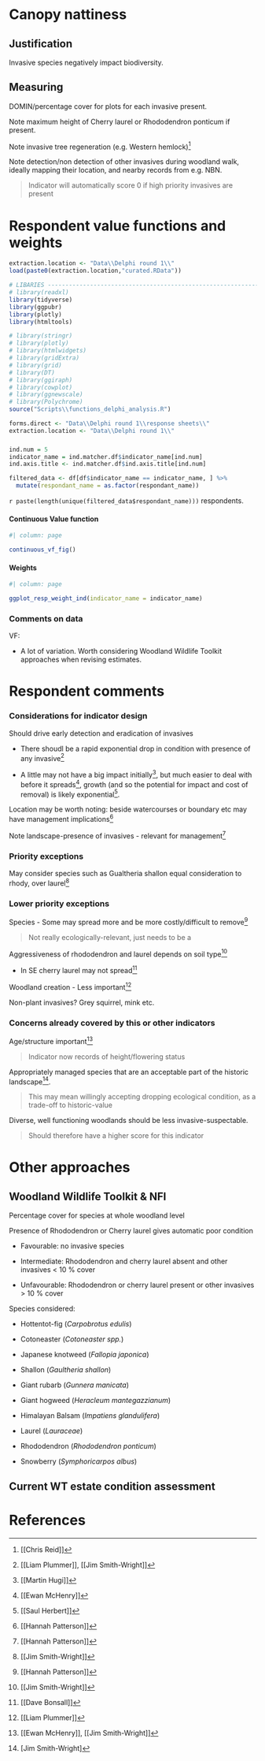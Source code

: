 # Canopy nattiness

## Justification

Invasive species negatively impact biodiversity.

## Measuring

DOMIN/percentage cover for plots for each invasive present.

Note maximum height of Cherry laurel or Rhododendron ponticum if present.

Note invasive tree regeneration (e.g. Western hemlock)[^09_invasives-1]

[^09_invasives-1]: \[\[Chris Reid\]\]

Note detection/non detection of other invasives during woodland walk, ideally mapping their location, and nearby records from e.g. NBN.

> Indicator will automatically score 0 if high priority invasives are present

# Respondent value functions and weights

```r
extraction.location <- "Data\\Delphi round 1\\"
load(paste0(extraction.location,"curated.RData"))
```

```r

# LIBARIES ---------------------------------------------------------------
# library(readxl)
library(tidyverse)
library(ggpubr)
library(plotly)
library(htmltools)

# library(stringr)
# library(plotly)
# library(htmlwidgets)
# library(gridExtra)
# library(grid)
# library(DT)
# library(ggiraph)
# library(cowplot)
# library(ggnewscale)
# library(Polychrome)
source("Scripts\\functions_delphi_analysis.R")

forms.direct <- "Data\\Delphi round 1\\response sheets\\"
extraction.location <- "Data\\Delphi round 1\\"

```

###  {.tabset .tabset-fade .tabset-pills}

```r

ind.num = 5
indicator_name = ind.matcher.df$indicator_name[ind.num]
ind.axis.title <- ind.matcher.df$ind.axis.title[ind.num]

filtered_data <- df[df$indicator_name == indicator_name, ] %>% 
  mutate(respondant_name = as.factor(respondant_name))

```

`r paste(length(unique(filtered_data$respondant_name)))` respondents.

::: panel-tabset
#### Continuous Value function

```r
#| column: page

continuous_vf_fig()

```

#### Weights

```r
#| column: page

ggplot_resp_weight_ind(indicator_name = indicator_name)

```
:::

### Comments on data

VF:

-   A lot of variation. Worth considering Woodland Wildlife Toolkit approaches when revising estimates.

# Respondent comments

### Considerations for indicator design

Should drive early detection and eradication of invasives

-   There shoudl be a rapid exponential drop in condition with presence of any invasive[^09_invasives-2]

-   A little may not have a big impact initially[^09_invasives-3], but much easier to deal with before it spreads[^09_invasives-4], growth (and so the potential for impact and cost of removal) is likely exponential[^09_invasives-5].

[^09_invasives-2]: \[\[Liam Plummer\]\], \[\[Jim Smith-Wright\]\]

[^09_invasives-3]: \[\[Martin Hugi\]\]

[^09_invasives-4]: \[\[Ewan McHenry\]\]

[^09_invasives-5]: \[\[Saul Herbert\]\]

Location may be worth noting: beside watercourses or boundary etc may have management implications[^09_invasives-6]

[^09_invasives-6]: \[\[Hannah Patterson\]\]

Note landscape-presence of invasives - relevant for management[^09_invasives-7]

[^09_invasives-7]: \[\[Hannah Patterson\]\]

### Priority exceptions

May consider species such as Gualtheria shallon equal consideration to rhody, over laurel[^09_invasives-8]

[^09_invasives-8]: \[\[Jim Smith-Wright\]\]

### Lower priority exceptions

Species - Some may spread more and be more costly/difficult to remove[^09_invasives-9]

[^09_invasives-9]: \[\[Hannah Patterson\]\]

> Not really ecologically-relevant, just needs to be a

Aggressiveness of rhododendron and laurel depends on soil type[^09_invasives-10]

[^09_invasives-10]: \[\[Jim Smith-Wright\]\]

-   In SE cherry laurel may not spread[^09_invasives-11]

[^09_invasives-11]: \[\[Dave Bonsall\]\]

Woodland creation - Less important[^09_invasives-12]

[^09_invasives-12]: \[\[Liam Plummer\]\]

Non-plant invasives? Grey squirrel, mink etc.

### Concerns already covered by this or other indicators

Age/structure important[^09_invasives-13]

[^09_invasives-13]: \[\[Ewan McHenry\]\], \[\[Jim Smith-Wright\]\]

> Indicator now records of height/flowering status

Appropriately managed species that are an acceptable part of the historic landscape[^09_invasives-14].

[^09_invasives-14]: \[Jim Smith-Wright\]

> This may mean willingly accepting dropping ecological condition, as a trade-off to historic-value

Diverse, well functioning woodlands should be less invasive-suspectable.

> Should therefore have a higher score for this indicator

# Other approaches

## Woodland Wildlife Toolkit & NFI

Percentage cover for species at whole woodland level

Presence of Rhododendron or Cherry laurel gives automatic poor condition

-   Favourable: no invasive species

-   Intermediate: Rhododendron and cherry laurel absent and other invasives \< 10 % cover

-    Unfavourable: Rhododendron or cherry laurel present or other invasives \> 10 % cover

Species considered:

-   Hottentot-fig (*Carpobrotus edulis*)

-   Cotoneaster (*Cotoneaster spp.*)

-   Japanese knotweed (*Fallopia japonica*)

-   Shallon (*Gaultheria shallon*)

-   Giant rubarb (*Gunnera manicata*)

-   Giant hogweed (*Heracleum mantegazzianum*)

-   Himalayan Balsam (*Impatiens glandulifera*)

-   Laurel (*Lauraceae*)

-   Rhododendron (*Rhododendron ponticum*)

-   Snowberry (*Symphoricarpos albus*)

## Current WT estate condition assessment

# References
